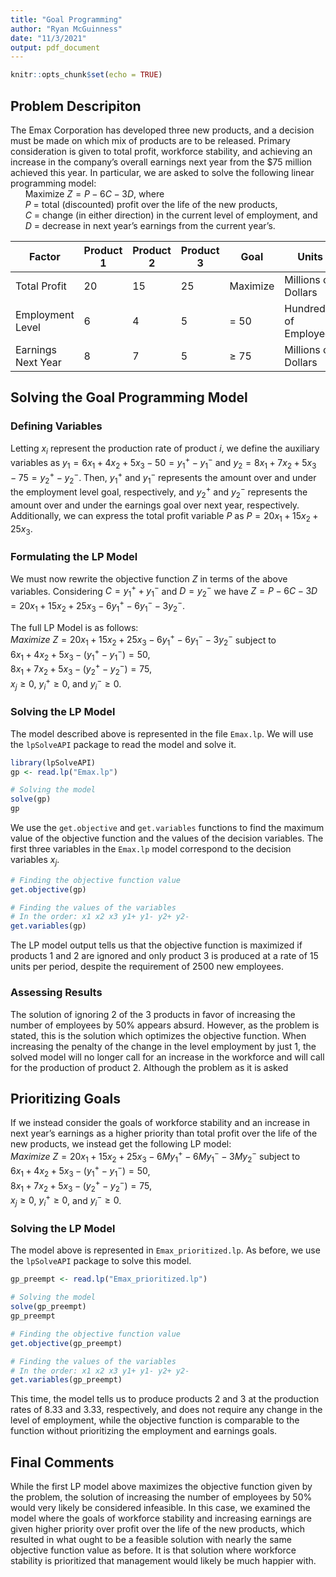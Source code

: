```yaml
---
title: "Goal Programming"
author: "Ryan McGuinness"
date: "11/3/2021"
output: pdf_document
---
```


```r
knitr::opts_chunk$set(echo = TRUE)
```

## Problem Descripiton
The Emax Corporation has developed three new products, and a decision must be made on which mix of products are to be released. Primary consideration is given to total profit, workforce stability, and achieving an increase in the company's overall earnings next year from the $75 million achieved this year. In particular, we are asked to solve the following linear programming model:  
\ \ \ \ \ \ Maximize $Z = P - 6C - 3D$, where  
\ \ \ \ \ \ $P$ = total (discounted) profit over the life of the new products,  
\ \ \ \ \ \ $C$ = change (in either direction) in the current level of employment, and  
\ \ \ \ \ \ $D$ = decrease in next year's earnings from the current year's.

| Factor             | Product 1 | Product 2 | Product 3 | Goal       | Units     |
|--------------------|-------|-------|-------|------------|-----------------------|
| Total Profit       | 20    | 15    | 25    | Maximize   | Millions of Dollars   |
| Employment Level   | 6     | 4     | 5     |  = 50      | Hundreds of Employees |
| Earnings Next Year | 8     | 7     | 5     |  $\geq$ 75 | Millions of Dollars   |

## Solving the Goal Programming Model
### Defining Variables
Letting $x_i$ represent the production rate of product $i$, we define the auxiliary variables as $y_1 = 6x_1 + 4x_2 + 5x_3 - 50 = y_1^+ - y_1^-$ and $y_2 = 8x_1 + 7x_2 + 5x_3 - 75 = y_2^+ - y_2^-$. Then, $y_1^+$ and $y_1^-$ represents the amount over and under the employment level goal, respectively, and $y_2^+$ and $y_2^-$ represents the amount over and under the earnings goal over next year, respectively. Additionally, we can express the total profit variable $P$ as $P = 20x_1 + 15x_2 + 25x_3$.

### Formulating the LP Model
We must now rewrite the objective function $Z$ in terms of the above variables. Considering $C = y_1^+ + y_1^-$ and $D = y_2^-$ we have $Z = P - 6C - 3D = 20x_1 + 15x_2 + 25x_3 - 6y_1^+ - 6y_1^- - 3y_2^-$. 

The full LP Model is as follows:  
$\textit{Maximize } Z = 20x_1 + 15x_2 + 25x_3 - 6y_1^+ - 6y_1^- - 3y_2^-$ subject to  
$6x_1 + 4x_2 + 5x_3 - (y_1^+ - y_1^-) = 50$,  
$8x_1 + 7x_2 + 5x_3 - (y_2^+ - y_2^-) = 75$,  
$x_j \geq 0$, $y_i^+ \geq 0$, and $y_i^- \geq 0$.

### Solving the LP Model
The model described above is represented in the file `Emax.lp`. We will use the `lpSolveAPI` package to read the model and solve it.
```r
library(lpSolveAPI)
gp <- read.lp("Emax.lp")

# Solving the model
solve(gp)
gp
```

We use the `get.objective` and `get.variables` functions to find the maximum value of the objective function and the values of the decision variables. The first three variables in the `Emax.lp` model correspond to the decision variables $x_j$.
```r
# Finding the objective function value
get.objective(gp)

# Finding the values of the variables
# In the order: x1 x2 x3 y1+ y1- y2+ y2-
get.variables(gp)
```

The LP model output tells us that the objective function is maximized if products 1 and 2 are ignored and only product 3 is produced at a rate of 15 units per period, despite the requirement of 2500 new employees. 

### Assessing Results
The solution of ignoring 2 of the 3 products in favor of increasing the number of employees by 50% appears absurd. However, as the problem is stated, this is the solution which optimizes the objective function. When increasing the penalty of the change in the level employment by just 1, the solved model will no longer call for an increase in the workforce and will call for the production of product 2. Although the problem as it is asked

## Prioritizing Goals
If we instead consider the goals of workforce stability and an increase in next year's earnings as a higher priority than total profit over the life of the new products, we instead get the following LP model:  
$\textit{Maximize } Z = 20x_1 + 15x_2 + 25x_3 - 6My_1^+ - 6My_1^- - 3My_2^-$ subject to  
$6x_1 + 4x_2 + 5x_3 - (y_1^+ - y_1^-) = 50$,  
$8x_1 + 7x_2 + 5x_3 - (y_2^+ - y_2^-) = 75$,  
$x_j \geq 0$, $y_i^+ \geq 0$, and $y_i^- \geq 0$.

### Solving the LP Model
The model above is represented in `Emax_prioritized.lp`. As before, we use the `lpSolveAPI` package to solve this model.
```r
gp_preempt <- read.lp("Emax_prioritized.lp")

# Solving the model
solve(gp_preempt)
gp_preempt
```

```r
# Finding the objective function value
get.objective(gp_preempt)

# Finding the values of the variables
# In the order: x1 x2 x3 y1+ y1- y2+ y2-
get.variables(gp_preempt)
```

This time, the model tells us to produce products 2 and 3 at the production rates of 8.33 and 3.33, respectively, and does not require any change in the level of employment, while the objective function is comparable to the function without prioritizing the employment and earnings goals. 

## Final Comments
While the first LP model above maximizes the objective function given by the problem, the solution of increasing the number of employees by 50% would very likely be considered infeasible. In this case, we examined the model where the goals of workforce stability and increasing earnings are given higher priority over profit over the life of the new products, which resulted in what ought to be a feasible solution with nearly the same objective function value as before. It is that solution where workforce stability is prioritized that management would likely be much happier with.
